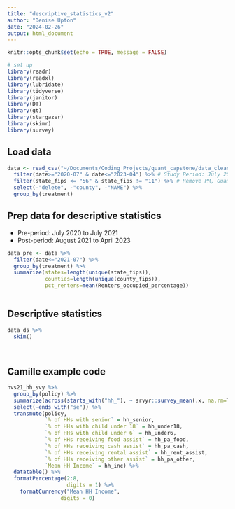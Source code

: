 ```yaml
---
title: "descriptive_statistics_v2"
author: "Denise Upton"
date: "2024-02-26"
output: html_document
---
```


```r
knitr::opts_chunk$set(echo = TRUE, message = FALSE)

# set up
library(readr)
library(readxl)
library(lubridate)
library(tidyverse)
library(janitor)
library(DT)
library(gt)
library(stargazer)
library(skimr)
library(survey)
```

## Load data

```r
data <- read_csv("~/Documents/Coding Projects/quant_capstone/data_clean/data_v1.csv") %>%
  filter(date>="2020-07" & date<="2023-04") %>% # Study Period: July 2020 - April 2023
  filter(state_fips <= "56" & state_fips != "11") %>% # Remove PR, Guam, Virgin Islands, DC
  select(-"delete", -"county", -"NAME") %>%
  group_by(treatment)

```

## Prep data for descriptive statistics

* Pre-period: July 2020 to July 2021
* Post-period: August 2021 to April 2023

```r

data_pre <- data %>%
  filter(date<="2021-07") %>%
  group_by(treatment) %>%
  summarize(states=length(unique(state_fips)),
            counties=length(unique(county_fips)),
            pct_renters=mean(Renters_occupied_percentage))
  

```


## Descriptive statistics

```r

data_ds %>%
  skim()
  
  

```












## Camille example code


```r
hvs21_hh_svy %>% 
  group_by(policy) %>% 
  summarize(across(starts_with("hh_"), ~ srvyr::survey_mean(.x, na.rm=T))) %>% 
  select(-ends_with("se")) %>% 
  transmute(policy, 
            `% of HHs with senior` = hh_senior,
            `% of HHs with child under 18` = hh_under18,
            `% of HHs with child under 6` = hh_under6,
            `% of HHs receiving food assist` = hh_pa_food,
            `% of HHs receiving cash assist` = hh_pa_cash,
            `% of HHs receiving rental assist` = hh_rent_assist, 
            `% of HHs receiving other assist` = hh_pa_other,
            `Mean HH Income` = hh_inc) %>% 
  datatable() %>% 
  formatPercentage(2:8, 
                   digits = 1) %>% 
    formatCurrency("Mean HH Income", 
                 digits = 0)
```
